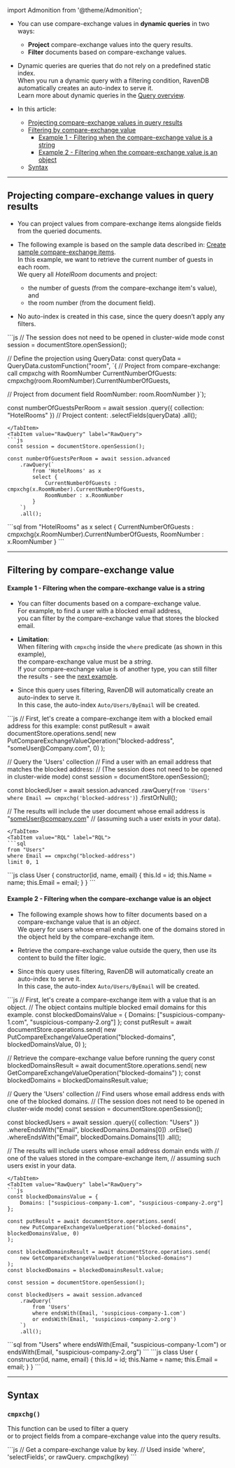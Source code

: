 ﻿import Admonition from '@theme/Admonition';

<Admonition type="note" title="">

* You can use compare-exchange values in **dynamic queries** in two ways:  
  * **Project** compare-exchange values into the query results.    
  * **Filter** documents based on compare-exchange values.  
  
* Dynamic queries are queries that do not rely on a predefined static index.  
  When you run a dynamic query with a filtering condition, RavenDB automatically creates an auto-index to serve it.  
  Learn more about dynamic queries in the [Query overview](../client-api/session/querying/how-to-query).

* In this article: 
  * [Projecting compare-exchange values in query results](../compare-exchange/cmpxchg-in-dynamic-queries#projecting-compare-exchange-values-in-query-results)  
  * [Filtering by compare-exchange value](../compare-exchange/cmpxchg-in-dynamic-queries#filtering-by-compare-exchange-value)  
    * [Example 1 - Filtering when the compare-exchange value is a string](../compare-exchange/cmpxchg-in-dynamic-queries#example-1---filtering-when-the-compare-exchange-value-is-a-string)  
    * [Example 2 - Filtering when the compare-exchange value is an object](../compare-exchange/cmpxchg-in-dynamic-queries#example-2---filtering-when-the-compare-exchange-value-is-an-object)  
  * [Syntax](../compare-exchange/cmpxchg-in-dynamic-queries#syntax)  

</Admonition>

---

## Projecting compare-exchange values in query results

* You can project values from compare-exchange items alongside fields from the queried documents.

* The following example is based on the sample data described in: [Create sample compare-exchange items](../compare-exchange/indexing-cmpxchg-values#create-sample-compare-exchange-items).   
  In this example, we want to retrieve the current number of guests in each room.  
  We query all _HotelRoom_ documents and project:
  * the number of guests (from the compare-exchange item's value), and  
  * the room number (from the document field).  
  
* No auto-index is created in this case, since the query doesn’t apply any filters.

<Tabs groupId='languageSyntax'>
<TabItem value="Query" label="Query">
```js
// The session does not need to be opened in cluster-wide mode
const session = documentStore.openSession();

// Define the projection using QueryData:
const queryData = QueryData.customFunction("room", `{
  // Project from compare-exchange: call cmpxchg with RoomNumber
  CurrentNumberOfGuests: cmpxchg(room.RoomNumber).CurrentNumberOfGuests,
  
  // Project from document field
  RoomNumber: room.RoomNumber
}`);

const numberOfGuestsPerRoom = await session
    .query({ collection: "HotelRooms" })
     // Project content:
    .selectFields(queryData)
    .all();
```
</TabItem>
<TabItem value="RawQuery" label="RawQuery">
```js
const session = documentStore.openSession();

const numberOfGuestsPerRoom = await session.advanced
    .rawQuery(`
        from 'HotelRooms' as x 
        select {
            CurrentNumberOfGuests : cmpxchg(x.RoomNumber).CurrentNumberOfGuests,
            RoomNumber : x.RoomNumber
        }
    `)
    .all();
```
</TabItem>
<TabItem value="RQL" label="RQL">
```sql
from "HotelRooms" as x 
select { 
    CurrentNumberOfGuests : cmpxchg(x.RoomNumber).CurrentNumberOfGuests,
    RoomNumber : x.RoomNumber 
}
```
</TabItem>
</Tabs>

---

## Filtering by compare-exchange value

#### Example 1 - Filtering when the compare-exchange value is a string

* You can filter documents based on a compare-exchange value.  
  For example, to find a user with a blocked email address,  
  you can filter by the compare-exchange value that stores the blocked email.

* **Limitation**:  
  When filtering with `cmpxchg` inside the `where` predicate (as shown in this example),  
  the compare-exchange value must be a _string_.  
  If your compare-exchange value is of another type, you can still filter the results - 
  see the [next example](../compare-exchange/cmpxchg-in-dynamic-queries#example-2---filtering-when-the-compare-exchange-value-is-an-object).
  
* Since this query uses filtering, RavenDB will automatically create an auto-index to serve it.  
  In this case, the auto-index `Auto/Users/ByEmail` will be created.  
  
<Tabs groupId='languageSyntax'>
<TabItem value="RawQuery" label="RawQuery">
```js
// First, let's create a compare-exchange item with a blocked email address for this example:
const putResult = await documentStore.operations.send(
    new PutCompareExchangeValueOperation("blocked-address", "someUser@Company.com", 0)
);

// Query the 'Users' collection
// Find a user with an email address that matches the blocked address:
// (The session does not need to be opened in cluster-wide mode)
const session = documentStore.openSession();

const blockedUser = await session.advanced
    .rawQuery(`
        from 'Users' 
        where Email == cmpxchg('blocked-address')
    `)
    .firstOrNull();
    
// The results will include the user document whose email address is "someUser@company.com"
// (assuming such a user exists in your data).    
```
</TabItem>
<TabItem value="RQL" label="RQL">
```sql    
from "Users" 
where Email == cmpxchg("blocked-address")
limit 0, 1
```
</TabItem>
<TabItem value="User_class" label="User_class">
```js
class User {
    constructor(id, name, email) {
        this.Id = id;
        this.Name = name;
        this.Email = email;
    }
}
```
</TabItem>
</Tabs>

#### Example 2 - Filtering when the compare-exchange value is an object

* The following example shows how to filter documents based on a compare-exchange value that is an _object_.  
  We query for users whose email ends with one of the domains stored in the object held by the compare-exchange item.

* Retrieve the compare-exchange value outside the query, then use its content to build the filter logic.  

* Since this query uses filtering, RavenDB will automatically create an auto-index to serve it.  
  In this case, the auto-index `Auto/Users/ByEmail` will be created.

<Tabs groupId='languageSyntax'>
<TabItem value="Query" label="Query">
```js
// First, let's create a compare-exchange item with a value that is an object.
// The object contains multiple blocked email domains for this example.
const blockedDomainsValue = {
    Domains: ["suspicious-company-1.com", "suspicious-company-2.org"]
};
const putResult = await documentStore.operations.send(
    new PutCompareExchangeValueOperation("blocked-domains", blockedDomainsValue, 0)
);
    
// Retrieve the compare-exchange value before running the query
const blockedDomainsResult = await documentStore.operations.send(
    new GetCompareExchangeValueOperation("blocked-domains")
);
const blockedDomains = blockedDomainsResult.value;
            
// Query the 'Users' collection
// Find users whose email address ends with one of the blocked domains.
// (The session does not need to be opened in cluster-wide mode)
const session = documentStore.openSession();

const blockedUsers = await session
    .query({ collection: "Users" })
    .whereEndsWith("Email", blockedDomains.Domains[0])
    .orElse()
    .whereEndsWith("Email", blockedDomains.Domains[1])
    .all();

// The results will include users whose email address domain ends with
// one of the values stored in the compare-exchange item,
// assuming such users exist in your data.
```
</TabItem>
<TabItem value="RawQuery" label="RawQuery">
```js
const blockedDomainsValue = {
    Domains: ["suspicious-company-1.com", "suspicious-company-2.org"]
};

const putResult = await documentStore.operations.send(
    new PutCompareExchangeValueOperation("blocked-domains", blockedDomainsValue, 0)
);
    
const blockedDomainsResult = await documentStore.operations.send(
    new GetCompareExchangeValueOperation("blocked-domains")
);
const blockedDomains = blockedDomainsResult.value;  
    
const session = documentStore.openSession();

const blockedUsers = await session.advanced
    .rawQuery(`
        from 'Users' 
        where endsWith(Email, 'suspicious-company-1.com') 
        or endsWith(Email, 'suspicious-company-2.org')
    `)
    .all();
```
</TabItem>
<TabItem value="RQL" label="RQL">
```sql    
from "Users" 
where endsWith(Email, "suspicious-company-1.com") 
or 
endsWith(Email, "suspicious-company-2.org")
```
</TabItem>
<TabItem value="User_class" label="User_class">
```js
class User {
    constructor(id, name, email) {
        this.Id = id;
        this.Name = name;
        this.Email = email;
    }
}
```
</TabItem>
</Tabs>

---

## Syntax

### `cmpxchg()`  
This function can be used to filter a query  
or to project fields from a compare-exchange value into the query results.

<TabItem value="" label="">
```js
// Get a compare-exchange value by key.
// Used inside 'where', 'selectFields', or rawQuery.
cmpxchg(key)
```
</TabItem>
